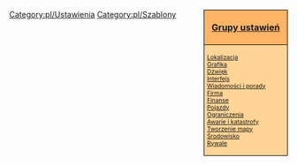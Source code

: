 <noinclude>
</noinclude><div style="float:right; padding-left:12px; background:#ffffff;">
<div style="width:140px; border:1px solid #000000; background:#ffb466; padding:5px; -moz-border-radius-topleft:5px; -moz-border-radius-topright:5px; font-size: 12pt;">
<center><strong><font size="3">[[pl/Archive/Manual/Settings/Ustawienia#grupy-ustawien-pl|Grupy ustawień]]</font></strong></center>
</div>
<div style="width:140px;  border:1px solid black; border-top-width: 0px; background:#ffd496; padding:5px; -moz-border-radius-bottomleft:5px; -moz-border-radius-bottomright:8px; font-size: 8pt;">
[[pl/Ustawienia/Lokalizacja|Lokalizacja]]<br>
[[pl/Ustawienia/Grafika|Grafika]]<br>
[[pl/Ustawienia/Dźwięk|Dźwięk]]<br>
[[pl/Ustawienia/Interfejs|Interfejs]]<br>
[[pl/Ustawienia/Wiadomości i porady|Wiadomości i porady]]<br>
[[pl/Ustawienia/Firma|Firma]]<br>
[[pl/Ustawienia/Finanse|Finanse]]<br>
[[pl/Ustawienia/Pojazdy|Pojazdy]]<br>
[[pl/Ustawienia/Ograniczenia|Ograniczenia]]<br>
[[pl/Ustawienia/Awarie i katastrofy|Awarie i katastrofy]]<br>
[[pl/Ustawienia/Tworzenie mapy|Tworzenie mapy]]<br>
[[pl/Ustawienia/Środowisko|Środowisko]]<br>
[[pl/Ustawienia/Rywale|Rywale]]
</div>
</div><noinclude>
[[Category:pl/Ustawienia]][[Category:pl/Szablony]]
</noinclude>